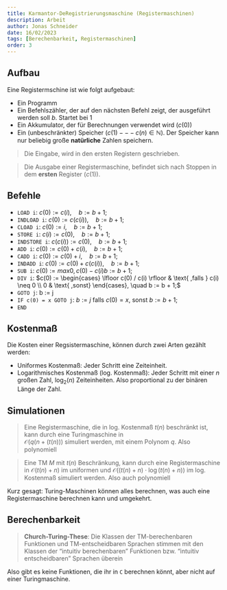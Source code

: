 ```yaml
---
title: Karmantor-DeRegistrierungsmaschine (Registermaschinen)
description: Arbeit
author: Jonas Schneider
date: 16/02/2023
tags: [Berechenbarkeit, Registermaschinen]
order: 3
---
```


## Aufbau

Eine Registermschine ist wie folgt aufgebaut:

- Ein Programm
- Ein Befehlszähler, der auf den nächsten Befehl zeigt, der ausgeführt werden soll $b$. Startet bei $1$
- Ein Akkumulator, der für Berechnungen verwendet wird ($c(0)$)
- Ein (unbeschränkter) Speicher ($c(1) --- c(n) \in \mathbb{N}$). Der Speicher kann nur beliebig große **natürliche** Zahlen speichern.

> Die Eingabe, wird in den ersten Registern geschrieben.

> Die Ausgabe einer Registermaschine, befindet sich nach Stoppen in dem **ersten** Register ($c(1)$).

## Befehle

- `LOAD i`: $c(0) := c(i), \quad b := b + 1;$
- `INDLOAD i`: $c(0) := c(c(i)), \quad b := b + 1;$
- `CLOAD i`: $c(0) := i, \quad b := b + 1;$
- `STORE i`: $c(i) := c(0), \quad b := b + 1;$
- `INDSTORE i`: $c(c(i)) := c(0), \quad b := b + 1;$
- `ADD i`: $c(0) := c(0) + c(i), \quad b := b + 1;$
- `CADD i`: $c(0) := c(0) + i, \quad b := b + 1;$
- `INDADD i`: $c(0) := c(0) + c(c(i)), \quad b := b + 1;$
- `SUB i`: $c(0) := max{0, c(0) - c(i)} b := b + 1;$
- `DIV i`: $c(0) := \begin{cases}
  \lfloor c(0) / c(i) \rfloor & \text{ ,falls } c(i) \neq 0 \\
  0 & \text{ ,sonst}
\end{cases}, \quad b := b + 1;$
- `GOTO j`: b := j
- `IF c(0) = x GOTO j`: $b := j$ falls $c(0) = x$, sonst $b := b + 1;$
- `END`

## Kostenmaß

Die Kosten einer Regsistermaschine, können durch zwei Arten gezählt werden:

- Uniformes Kostenmaß: Jeder Schritt eine Zeiteinheit.
- Logarithmisches Kostenmaß (log. Kostenmaß): Jeder Schritt mit einer $n$ großen Zahl, $\log_2(n)$ Zeiteinheiten. Also proportional zu der binären Länge der Zahl.

## Simulationen

> Eine Registermaschine, die in log. Kostenmaß $t(n)$ beschränkt ist, kann durch eine Turingmaschine in <br/> $\mathcal{O}(q(n+(t(n)))$ simuliert werden, mit einem Polynom $q$. Also polynomiell

> Eine TM $M$ mit $t(n)$ Beschränkung, kann durch eine Registermaschine in $\mathcal{O}(t(n) + n)$ im uniformen und $\mathcal{O}((t(n) + n) \cdot \log(t(n)+n))$ im log. Kostenmaß simuliert werden. Also auch polynomiell

Kurz gesagt: Turing-Maschinen können alles berechnen, was auch eine Registermaschine berechnen kann und umgekehrt.

## Berechenbarkeit

> **Church-Turing-These**: Die Klassen der TM-berechenbaren Funktionen und TM-entscheidbaren Sprachen stimmen mit den Klassen der “intuitiv berechenbaren” Funktionen bzw. “intuitiv entscheidbaren” Sprachen überein

Also gibt es keine Funktionen, die ihr in `C` berechnen könnt, aber nicht auf einer Turingmaschine.
